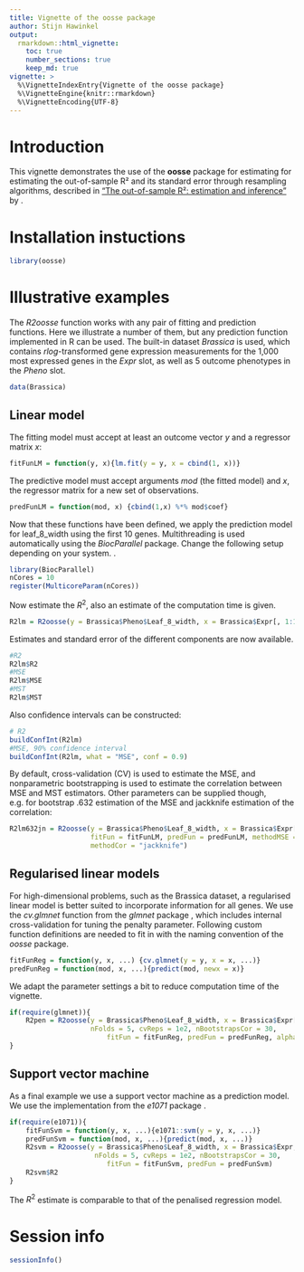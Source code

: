 ```yaml
---
title: Vignette of the oosse package
author: Stijn Hawinkel
output: 
  rmarkdown::html_vignette:
    toc: true
    number_sections: true
    keep_md: true
vignette: >
  %\VignetteIndexEntry{Vignette of the oosse package}
  %\VignetteEngine{knitr::rmarkdown}
  %\VignetteEncoding{UTF-8}
---
```


# Introduction

This vignette demonstrates the use of the __oosse__ package for estimating for estimating the out-of-sample R² and its standard error through resampling algorithms, described in ["The out-of-sample R²: estimation and inference"]( 	
https://doi.org/10.48550/arXiv.2302.05131) by \textcite{Hawinkel2023}.

\setcounter{tocdepth}{5}
\tableofcontents

# Installation instuctions

```r
library(oosse)
```


# Illustrative examples

The _R2oosse_ function works with any pair of fitting and prediction functions. Here we illustrate a number of them, but any prediction function implemented in R can be used. The built-in dataset _Brassica_ is used, which contains _rlog_-transformed gene expression measurements for the 1,000 most expressed genes in the _Expr_ slot, as well as 5 outcome phenotypes in the _Pheno_ slot.

```r
data(Brassica)
```

## Linear model

The fitting model must accept at least an outcome vector _y_ and a regressor matrix _x_:

```r
fitFunLM = function(y, x){lm.fit(y = y, x = cbind(1, x))}
```

The predictive model must accept arguments _mod_ (the fitted model) and _x_, the regressor matrix for a new set of observations.

```r
predFunLM = function(mod, x) {cbind(1,x) %*% mod$coef}
```

Now that these functions have been defined, we apply the prediction model for leaf_8_width using the first 10 genes. Multithreading is used automatically using the _BiocParallel_ package. Change the following setup depending on your system.
. 
```r
library(BiocParallel)
nCores = 10
register(MulticoreParam(nCores))
```

Now estimate the $R^2$, also an estimate of the computation time is given.

```r
R2lm = R2oosse(y = Brassica$Pheno$Leaf_8_width, x = Brassica$Expr[, 1:10], fitFun = fitFunLM, predFun = predFunLM)
```

Estimates and standard error of the different components are now available.

```r
#R2
R2lm$R2
#MSE
R2lm$MSE
#MST
R2lm$MST
```

Also confidence intervals can be constructed:

```r
# R2
buildConfInt(R2lm)
#MSE, 90% confidence interval
buildConfInt(R2lm, what = "MSE", conf = 0.9)
```

By default, cross-validation (CV) is used to estimate the MSE, and nonparametric bootstrapping is used to estimate the correlation between MSE and MST estimators. Other parameters can be supplied though, e.g. for bootstrap .632 estimation of the MSE and jackknife estimation of the correlation:

```r
R2lm632jn = R2oosse(y = Brassica$Pheno$Leaf_8_width, x = Brassica$Expr[, 1:10], 
                    fitFun = fitFunLM, predFun = predFunLM, methodMSE = "bootstrap",
                    methodCor = "jackknife")
```

## Regularised linear models

For high-dimensional problems, such as the Brassica dataset, a regularised linear model is better suited to incorporate information for all genes. We use the _cv.glmnet_ function from the _glmnet_ package \parencite{Friedman2010}, which includes internal cross-validation for tuning the penalty parameter. Following custom function definitions are needed to fit in with the naming convention of the _oosse_ package.

```r
fitFunReg = function(y, x, ...) {cv.glmnet(y = y, x = x, ...)}
predFunReg = function(mod, x, ...){predict(mod, newx = x)}
```

We adapt the parameter settings a bit to reduce computation time of the vignette.

```r
if(require(glmnet)){
    R2pen = R2oosse(y = Brassica$Pheno$Leaf_8_width, x = Brassica$Expr[, seq_len(1e2)], #Subset genes for speed
                    nFolds = 5, cvReps = 1e2, nBootstrapsCor = 30,
                        fitFun = fitFunReg, predFun = predFunReg, alpha = 1)#Lasso model
}
```

## Support vector machine

As a final example we use a support vector machine as a prediction model. We use the implementation from the _e1071_ package \parencite{Meyer2023}.

```r
if(require(e1071)){
    fitFunSvm = function(y, x, ...){e1071::svm(y = y, x, ...)}
    predFunSvm = function(mod, x, ...){predict(mod, x, ...)}
    R2svm = R2oosse(y = Brassica$Pheno$Leaf_8_width, x = Brassica$Expr,
                     nFolds = 5, cvReps = 1e2, nBootstrapsCor = 30,
                        fitFun = fitFunSvm, predFun = predFunSvm)
    R2svm$R2
}
```

The $R^2$ estimate is comparable to that of the penalised regression model.

# Session info

```r
sessionInfo()
```

\clearpage

\printbibliography



